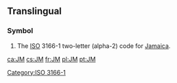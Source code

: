 {{also|jm|.jm}}
==Translingual==

===Symbol===
{{head|mul|symbol}}
# The [[ISO]] 3166-1 two-letter (alpha-2) code for [[Jamaica]].

[[Category:ISO 3166-1]]

[[ca:JM]]
[[cs:JM]]
[[fr:JM]]
[[pl:JM]]
[[pt:JM]]